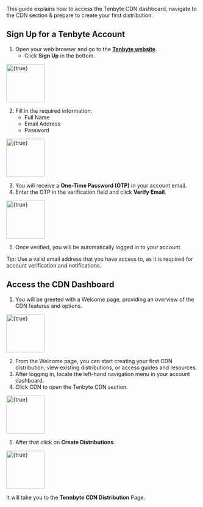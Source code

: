This guide explains how to access the Tenbyte CDN dashboard, navigate to the CDN section & prepare to create your first distribution.

## Sign Up for a Tenbyte Account
1. Open your web browser and go to the [**Tenbyte website**](https://console.tenbyte.io/sign-in?redirect=%2F).
    - Click **Sign Up** in the bottom.

<img
  src="accessing-cdn/01.png"
  alt={true}
  width="100"
/>

2. Fill in the required information:
    - Full Name
    - Email Address
    - Password

<img
  src="accessing-cdn/01.png"
  alt={true}
  width="100"
/>

3. You will receive a **One-Time Password (OTP)** in your account email.
4. Enter the OTP in the verification field and click **Verify Email**.

<img
  src="accessing-cdn/02.png"
  alt={true}
  width="100"
/>

5. Once verified, you will be automatically logged in to your account.

<Callout type="note">
    Tip: Use a valid email address that you have access to, as it is required for account verification and notifications.
</Callout>

## Access the CDN Dashboard
1. You will be greeted with a Welcome page, providing an overview of the CDN features and options. 

<img
  src="accessing-cdn/03.png"
  alt={true}
  width="100"
/>

2. From the Welcome page, you can start creating your first CDN distribution, view existing distributions, or access guides and resources.
3. After logging in, locate the left-hand navigation menu in your account dashboard.
4. Click CDN to open the Tenbyte CDN section.

<img
  src="accessing-cdn/04.png"
  alt={true}
  width="100"
/>


5. After that click on **Create Distributions**.

<img
  src="accessing-cdn/05.png"
  alt={true}
  width="100"
/>

It will take you to the **Tennbyte CDN Distribution** Page.
